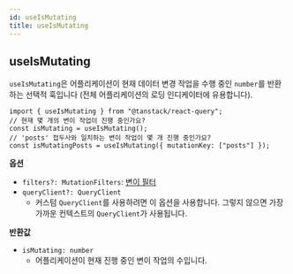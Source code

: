 ```yaml
---
id: useIsMutating
title: useIsMutating
---
```


## useIsMutating

`useIsMutating`은 어플리케이션이 현재 데이터 변경 작업을 수행 중인 `number`를 반환하는 선택적 훅입니다 (전체 어플리케이션의 로딩 인디케이터에 유용합니다).

```tsx
import { useIsMutating } from "@tanstack/react-query";
// 현재 몇 개의 변이 작업이 진행 중인가요?
const isMutating = useIsMutating();
// 'posts' 접두사와 일치하는 변이 작업이 몇 개 진행 중인가요?
const isMutatingPosts = useIsMutating({ mutationKey: ["posts"] });
```

**옵션**

- `filters?: MutationFilters`: [변이 필터](/docs/guides-concepts/filters#mutation-filters)
- `queryClient?: QueryClient`
  - 커스텀 `QueryClient`를 사용하려면 이 옵션을 사용합니다. 그렇지 않으면 가장 가까운 컨텍스트의 `QueryClient`가 사용됩니다.

**반환값**

- `isMutating: number`
  - 어플리케이션이 현재 진행 중인 변이 작업의 수입니다.
